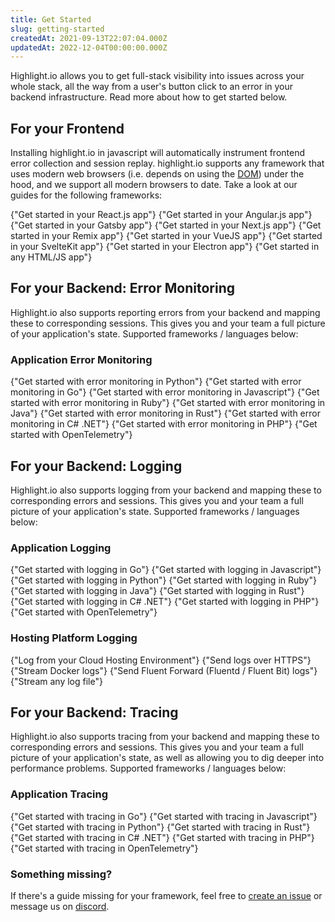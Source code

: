 ```yaml
---
title: Get Started
slug: getting-started
createdAt: 2021-09-13T22:07:04.000Z
updatedAt: 2022-12-04T00:00:00.000Z
---
```


Highlight.io allows you to get full-stack visibility into issues across your whole stack, all the way from a user's button click to an error in your backend infrastructure. Read more about how to get started below.

## For your Frontend

Installing highlight.io in javascript will automatically instrument frontend error collection and session replay. highlight.io supports any framework that uses modern web browsers (i.e. depends on using the [DOM](https://www.w3schools.com/js/js_htmldom.asp)) under the hood, and we support all modern browsers to date. Take a look at our guides for the following frameworks:

<DocsCardGroup>
    <DocsCard title="React" href="./client-sdk/reactjs.md">
        {"Get started in your React.js app"}
    </DocsCard>
    <DocsCard title="Angular"  href="./client-sdk/angular.md">
        {"Get started in your Angular.js app"}
    </DocsCard>
    <DocsCard title="Gatsby"  href="./client-sdk/gatsbyjs.md">
        {"Get started in your Gatsby app"}
    </DocsCard>
    <DocsCard title="Next.js"  href="./client-sdk/nextjs.md">
        {"Get started in your Next.js app"}
    </DocsCard>
    <DocsCard title="Remix"  href="./client-sdk/remix.md">
        {"Get started in your Remix app"}
    </DocsCard>
    <DocsCard title="VueJS"  href="./client-sdk/vuejs.md">
        {"Get started in your VueJS app"}
    </DocsCard>
    <DocsCard title="SvelteKit"  href="./3_client-sdk/6_sveltekit.md">
        {"Get started in your SvelteKit app"}
    </DocsCard>
    <DocsCard title="Electron"  href="./3_client-sdk/7_electron.md">
        {"Get started in your Electron app"}
    </DocsCard>
    <DocsCard title="Other HTML"  href="./3_client-sdk/8_other.md">
        {"Get started in any HTML/JS app"}
    </DocsCard>
</DocsCardGroup>

## For your Backend: Error Monitoring

Highlight.io also supports reporting errors from your backend and mapping these to corresponding sessions. This gives you and your team a full picture of your application's state. Supported frameworks / languages below:

### Application Error Monitoring

<DocsCardGroup>
    <DocsCard title="Python" href="./backend-sdk/python/overview">
        {"Get started with error monitoring in Python"}
    </DocsCard>
    <DocsCard title="Go" href="./backend-sdk/go/overview">
        {"Get started with error monitoring in Go"}
    </DocsCard>
    <DocsCard title="JS / TS" href="./backend-sdk/js/overview">
        {"Get started with error monitoring in Javascript"}
    </DocsCard>
    <DocsCard title="Ruby" href="./4_backend-sdk/ruby/1_overview.md">
        {"Get started with error monitoring in Ruby"}
    </DocsCard>
    <DocsCard title="Java" href="./4_backend-sdk/java/1_overview.md">
        {"Get started with error monitoring in Java"}
    </DocsCard>
    <DocsCard title="Rust" href="./4_backend-sdk/rust/1_overview.md">
        {"Get started with error monitoring in Rust"}
    </DocsCard>
    <DocsCard title="C# .NET" href="./4_backend-sdk/dotnet.md">
        {"Get started with error monitoring in C# .NET"}
    </DocsCard>
    <DocsCard title="PHP" href="./4_backend-sdk/php/1_overview.md">
        {"Get started with error monitoring in PHP"}
    </DocsCard>
    <DocsCard title="Native OpenTelemetry" href="./7_native-opentelemetry/2_error-monitoring.md">
        {"Get started with OpenTelemetry"}
    </DocsCard>
</DocsCardGroup>

## For your Backend: Logging

Highlight.io also supports logging from your backend and mapping these to corresponding errors and sessions. This gives you and your team a full picture of your application's state. Supported frameworks / languages below:

### Application Logging

<DocsCardGroup>
    <DocsCard title="Go" href="./backend-logging/01_go/1_overview.md">
        {"Get started with logging in Go"}
    </DocsCard>
    <DocsCard title="JS / TS" href="./backend-logging/02_js/1_overview.md">
        {"Get started with logging in Javascript"}
    </DocsCard>
    <DocsCard title="Python" href="./backend-logging/03_python/1_overview.md">
        {"Get started with logging in Python"}
    </DocsCard>
    <DocsCard title="Ruby" href="./backend-logging/04_ruby/1_overview.md">
        {"Get started with logging in Ruby"}
    </DocsCard>
    <DocsCard title="Java" href="./backend-logging/05_java/1_overview.md">
        {"Get started with logging in Java"}
    </DocsCard>
    <DocsCard title="Rust" href="./backend-logging/06_rust/1_overview.md">
        {"Get started with logging in Rust"}
    </DocsCard>
    <DocsCard title="C# .NET" href="./backend-logging/14_dotnet.md">
        {"Get started with logging in C# .NET"}
    </DocsCard>
    <DocsCard title="PHP" href="./backend-logging/15_php.md">
        {"Get started with logging in PHP"}
    </DocsCard>
    <DocsCard title="Native OpenTelemetry" href="./7_native-opentelemetry/3_logging.md">
        {"Get started with OpenTelemetry"}
    </DocsCard>
</DocsCardGroup>

### Hosting Platform Logging

<DocsCardGroup>
    <DocsCard title="Cloud" href="./backend-logging/07_hosting/1_overview.md">
        {"Log from your Cloud Hosting Environment"}
    </DocsCard>
    <DocsCard title="curl" href="./backend-logging/08_http.md">
        {"Send logs over HTTPS"}
    </DocsCard>
    <DocsCard title="Docker" href="./backend-logging/09_docker.md">
        {"Stream Docker logs"}
    </DocsCard>
    <DocsCard title="Fluent Forward" href="./backend-logging/11_fluentforward.md">
        {"Send Fluent Forward (Fluentd / Fluent Bit) logs"}
    </DocsCard>
    <DocsCard title="File" href="./backend-logging/10_file.md">
        {"Stream any log file"}
    </DocsCard>
</DocsCardGroup>

## For your Backend: Tracing

Highlight.io also supports tracing from your backend and mapping these to corresponding errors and sessions. This gives you and your team a full picture of your application's state, as well as allowing you to dig deeper into performance problems. Supported frameworks / languages below:

### Application Tracing

<DocsCardGroup>
    <DocsCard title="Go" href="./backend-tracing/1_go/1_overview.md">
        {"Get started with tracing in Go"}
    </DocsCard>
    <DocsCard title="JS / TS" href="./backend-tracing/2_node-js/1_overview.md">
        {"Get started with tracing in Javascript"}
    </DocsCard>
    <DocsCard title="Python" href="./backend-tracing/3_python/1_overview.md">
        {"Get started with tracing in Python"}
    </DocsCard>
    <DocsCard title="Rust" href="./backend-tracing/4_rust/1_overview.md">
        {"Get started with tracing in Rust"}
    </DocsCard>
    <DocsCard title="C# .NET" href="./backend-tracing/5_dotnet.md">
        {"Get started with tracing in C# .NET"}
    </DocsCard>
    <DocsCard title="PHP" href="./backend-tracing/6_php.md">
        {"Get started with tracing in PHP"}
    </DocsCard>
    <DocsCard title="Native OpenTelemetry" href="./7_native-opentelemetry/4_tracing.md">
        {"Get started with tracing in OpenTelemetry"}
    </DocsCard>
</DocsCardGroup>

### Something missing?

If there's a guide missing for your framework, feel free to [create an issue](https://github.com/highlight/highlight/issues/new?assignees=&labels=external+bug+%2F+request&template=feature_request.md&title=) or message us on [discord](https://highlight.io/community).
